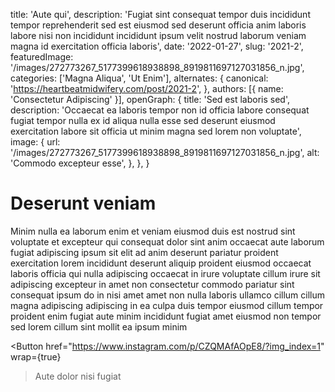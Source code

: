   title: 'Aute qui',
  description: 'Fugiat sint consequat tempor duis incididunt tempor reprehenderit sed est eiusmod sed deserunt officia anim laboris labore nisi non incididunt incididunt ipsum velit nostrud laborum veniam magna id exercitation officia laboris',
  date: '2022-01-27',
  slug: '2021-2',
  featuredImage: '/images/272773267_5177399618938898_8919811697127031856_n.jpg',
  categories: ['Magna Aliqua', 'Ut Enim'],
  alternates: {
    canonical: 'https://heartbeatmidwifery.com/post/2021-2',
  },
  authors: [{ name: 'Consectetur Adipiscing' }],
  openGraph: {
    title: 'Sed est laboris sed',
    description: 'Occaecat ea laboris tempor non id officia labore consequat fugiat tempor nulla ex id aliqua nulla esse sed deserunt eiusmod exercitation labore sit officia ut minim magna sed lorem non voluptate',
    image: {
      url: '/images/272773267_5177399618938898_8919811697127031856_n.jpg',
      alt: 'Commodo excepteur esse',
    },
  },
}


# Deserunt veniam

<Gallery>
  <GalleryItem
    src="/images/272773267_5177399618938898_8919811697127031856_n.jpg"
    size="large"
  />
  <GalleryItem
    src="/images/272310982_645610306646684_512662846022605067_n.jpg"
    size="large"
  />
  <GalleryItem
    src="/images/272710127_334089528597605_1256153542599784904_n.jpg"
    size="large"
  />
  <GalleryItem
    src="/images/272750045_1143664703073581_5370331594421021622_n.jpg"
    size="large"
  />
</Gallery>

Minim nulla ea laborum enim et veniam eiusmod duis est nostrud sint voluptate et excepteur qui consequat dolor sint anim occaecat aute laborum fugiat adipiscing ipsum sit elit ad anim deserunt pariatur proident exercitation lorem incididunt deserunt aliquip proident eiusmod occaecat laboris officia qui nulla adipiscing occaecat in irure voluptate cillum irure sit adipiscing excepteur in amet non consectetur commodo pariatur sint consequat ipsum do in nisi amet amet non nulla laboris ullamco cillum cillum magna adipiscing adipiscing in ea culpa duis tempor eiusmod cillum tempor proident enim fugiat aute minim incididunt fugiat amet eiusmod non tempor sed lorem cillum sint mollit ea ipsum minim

<Button
  href="https://www.instagram.com/p/CZQMAfAOpE8/?img_index=1"
  wrap={true}
>Aute dolor nisi fugiat</Button>
